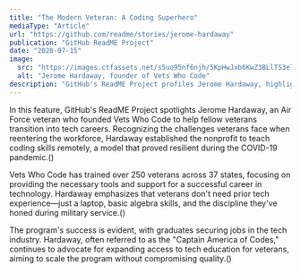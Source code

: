 ```yaml
---
title: "The Modern Veteran: A Coding Superhero"
mediaType: "Article"
url: "https://github.com/readme/stories/jerome-hardaway"
publication: "GitHub ReadME Project"
date: "2020-07-15"
image:
  src: "https://images.ctfassets.net/s5uo95nf6njh/5KpHwJxb6KwZ3BLlTS3e7/4e081e1ddaa4f8804dc351eb88b12e01/jerome-hardaway-hero.jpg?w=1600&fm=avif"
  alt: "Jerome Hardaway, founder of Vets Who Code"
description: "GitHub's ReadME Project profiles Jerome Hardaway, highlighting his journey from Air Force veteran to software engineer and founder of Vets Who Code, a nonprofit teaching veterans to code and transition into tech careers."
---
```


In this feature, GitHub's ReadME Project spotlights Jerome Hardaway, an Air Force veteran who founded Vets Who Code to help fellow veterans transition into tech careers. Recognizing the challenges veterans face when reentering the workforce, Hardaway established the nonprofit to teach coding skills remotely, a model that proved resilient during the COVID-19 pandemic.()

Vets Who Code has trained over 250 veterans across 37 states, focusing on providing the necessary tools and support for a successful career in technology. Hardaway emphasizes that veterans don't need prior tech experience—just a laptop, basic algebra skills, and the discipline they've honed during military service.()

The program's success is evident, with graduates securing jobs in the tech industry. Hardaway, often referred to as the "Captain America of Codes," continues to advocate for expanding access to tech education for veterans, aiming to scale the program without compromising quality.()